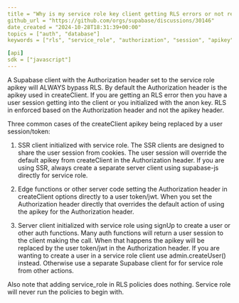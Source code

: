 ```yaml
---
title = "Why is my service role key client getting RLS errors or not returning data?"
github_url = "https://github.com/orgs/supabase/discussions/30146"
date_created = "2024-10-28T18:31:39+00:00"
topics = ["auth", "database"]
keywords = ["rls", "service_role", "authorization", "session", "apikey"]

[api]
sdk = ["javascript"]
---
```


A Supabase client with the Authorization header set to the service role apikey will ALWAYS bypass RLS. By default the Authorization header is the apikey used in createClient. If you are getting an RLS error then you have a user session getting into the client or you initialized with the anon key. RLS in enforced based on the Authorization header and not the apikey header.

Three common cases of the createClient apikey being replaced by a user session/token:

1. SSR client initialized with service role. The SSR clients are designed to share the user session from cookies. The user session will override the default apikey from createClient in the Authorization header. If you are using SSR, always create a separate server client using supabase-js directly for service role.

2. Edge functions or other server code setting the Authorization header in createClient options directly to a user token/jwt. When you set the Authorization header directly that overrides the default action of using the apikey for the Authorization header.

3. Server client initialized with service role using signUp to create a user or other auth functions. Many auth functions will return a user session to the client making the call. When that happens the apikey will be replaced by the user token/jwt in the Authorization header. If you are wanting to create a user in a service role client use admin.createUser() instead. Otherwise use a separate Supabase client for for service role from other actions.

Also note that adding service_role in RLS policies does nothing. Service role will never run the policies to begin with.
